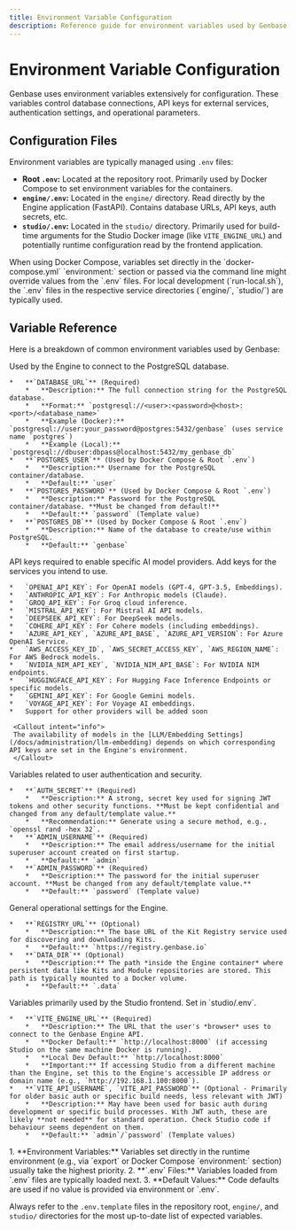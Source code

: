 ```yaml
---
title: Environment Variable Configuration
description: Reference guide for environment variables used by Genbase Engine and Studio.
---
```



# Environment Variable Configuration <KeyIcon className="inline-block h-5 w-5 align-text-bottom" />

Genbase uses environment variables extensively for configuration. These variables control database connections, API keys for external services, authentication settings, and operational parameters.

## Configuration Files

Environment variables are typically managed using `.env` files:

*   **Root `.env`:** Located at the repository root. Primarily used by Docker Compose to set environment variables for the containers.
*   **`engine/.env`:** Located in the `engine/` directory. Read directly by the Engine application (FastAPI). Contains database URLs, API keys, auth secrets, etc.
*   **`studio/.env`:** Located in the `studio/` directory. Primarily used for build-time arguments for the Studio Docker image (like `VITE_ENGINE_URL`) and potentially runtime configuration read by the frontend application.

<Callout title="Priority and Overrides">
When using Docker Compose, variables set directly in the `docker-compose.yml` `environment:` section or passed via the command line might override values from the `.env` files. For local development (`run-local.sh`), the `.env` files in the respective service directories (`engine/`, `studio/`) are typically used.
</Callout>

## Variable Reference

Here is a breakdown of common environment variables used by Genbase:

<Accordions>
  <Accordion title="Database Configuration (Engine)">
    <DatabaseIcon className="inline-block h-4 w-4 mr-1 align-text-bottom" /> Used by the Engine to connect to the PostgreSQL database.

    *   **`DATABASE_URL`** (Required)
        *   **Description:** The full connection string for the PostgreSQL database.
        *   **Format:** `postgresql://<user>:<password>@<host>:<port>/<database_name>`
        *   **Example (Docker):** `postgresql://user:your_password@postgres:5432/genbase` (uses service name `postgres`)
        *   **Example (Local):** `postgresql://dbuser:dbpass@localhost:5432/my_genbase_db`
    *   **`POSTGRES_USER`** (Used by Docker Compose & Root `.env`)
        *   **Description:** Username for the PostgreSQL container/database.
        *   **Default:** `user`
    *   **`POSTGRES_PASSWORD`** (Used by Docker Compose & Root `.env`)
        *   **Description:** Password for the PostgreSQL container/database. **Must be changed from default!**
        *   **Default:** `password` (Template value)
    *   **`POSTGRES_DB`** (Used by Docker Compose & Root `.env`)
        *   **Description:** Name of the database to create/use within PostgreSQL.
        *   **Default:** `genbase`
  </Accordion>

  <Accordion title="LLM & Embedding API Keys (Engine)">
     <BotIcon className="inline-block h-4 w-4 mr-1 align-text-bottom" /> API keys required to enable specific AI model providers. Add keys for the services you intend to use.

    *   `OPENAI_API_KEY`: For OpenAI models (GPT-4, GPT-3.5, Embeddings).
    *   `ANTHROPIC_API_KEY`: For Anthropic models (Claude).
    *   `GROQ_API_KEY`: For Groq cloud inference.
    *   `MISTRAL_API_KEY`: For Mistral AI API models.
    *   `DEEPSEEK_API_KEY`: For DeepSeek models.
    *   `COHERE_API_KEY`: For Cohere models (including embeddings).
    *   `AZURE_API_KEY`, `AZURE_API_BASE`, `AZURE_API_VERSION`: For Azure OpenAI Service.
    *   `AWS_ACCESS_KEY_ID`, `AWS_SECRET_ACCESS_KEY`, `AWS_REGION_NAME`: For AWS Bedrock models.
    *   `NVIDIA_NIM_API_KEY`, `NVIDIA_NIM_API_BASE`: For NVIDIA NIM endpoints.
    *   `HUGGINGFACE_API_KEY`: For Hugging Face Inference Endpoints or specific models.
    *   `GEMINI_API_KEY`: For Google Gemini models.
    *   `VOYAGE_API_KEY`: For Voyage AI embeddings.
    *   Support for other providers will be added soon

     <Callout intent="info">
     The availability of models in the [LLM/Embedding Settings](/docs/administration/llm-embedding) depends on which corresponding API keys are set in the Engine's environment.
     </Callout>
  </Accordion>

  <Accordion title="Authentication & Security (Engine)">
    <LockIcon className="inline-block h-4 w-4 mr-1 align-text-bottom" /> Variables related to user authentication and security.

    *   **`AUTH_SECRET`** (Required)
        *   **Description:** A strong, secret key used for signing JWT tokens and other security functions. **Must be kept confidential and changed from any default/template value.**
        *   **Recommendation:** Generate using a secure method, e.g., `openssl rand -hex 32`.
    *   **`ADMIN_USERNAME`** (Required)
        *   **Description:** The email address/username for the initial superuser account created on first startup.
        *   **Default:** `admin`
    *   **`ADMIN_PASSWORD`** (Required)
        *   **Description:** The password for the initial superuser account. **Must be changed from any default/template value.**
        *   **Default:** `password` (Template value)
  </Accordion>

  <Accordion title="Core Engine Settings">
    <ServerIcon className="inline-block h-4 w-4 mr-1 align-text-bottom" /> General operational settings for the Engine.

    *   **`REGISTRY_URL`** (Optional)
        *   **Description:** The base URL of the Kit Registry service used for discovering and downloading Kits.
        *   **Default:** `https://registry.genbase.io`
    *   **`DATA_DIR`** (Optional)
        *   **Description:** The path *inside the Engine container* where persistent data like Kits and Module repositories are stored. This path is typically mounted to a Docker volume.
        *   **Default:** `.data`
  </Accordion>

  <Accordion title="Studio Configuration (Build/Runtime)">
    <NetworkIcon className="inline-block h-4 w-4 mr-1 align-text-bottom" /> Variables primarily used by the Studio frontend. Set in `studio/.env`.

    *   **`VITE_ENGINE_URL`** (Required)
        *   **Description:** The URL that the user's *browser* uses to connect to the Genbase Engine API.
        *   **Docker Default:** `http://localhost:8000` (if accessing Studio on the same machine Docker is running).
        *   **Local Dev Default:** `http://localhost:8000`
        *   **Important:** If accessing Studio from a different machine than the Engine, set this to the Engine's accessible IP address or domain name (e.g., `http://192.168.1.100:8000`).
    *   **`VITE_API_USERNAME`, `VITE_API_PASSWORD`** (Optional - Primarily for older basic auth or specific build needs, less relevant with JWT)
        *   **Description:** May have been used for basic auth during development or specific build processes. With JWT auth, these are likely **not needed** for standard operation. Check Studio code if behaviour seems dependent on them.
        *   **Default:** `admin`/`password` (Template values)

  </Accordion>
</Accordions>

<Callout title="Configuration Priority">
1.  **Environment Variables:** Variables set directly in the runtime environment (e.g., via `export` or Docker Compose `environment:` section) usually take the highest priority.
2.  **`.env` Files:** Variables loaded from `.env` files are typically loaded next.
3.  **Default Values:** Code defaults are used if no value is provided via environment or `.env`.

Always refer to the `.env.template` files in the repository root, `engine/`, and `studio/` directories for the most up-to-date list of expected variables.
</Callout>